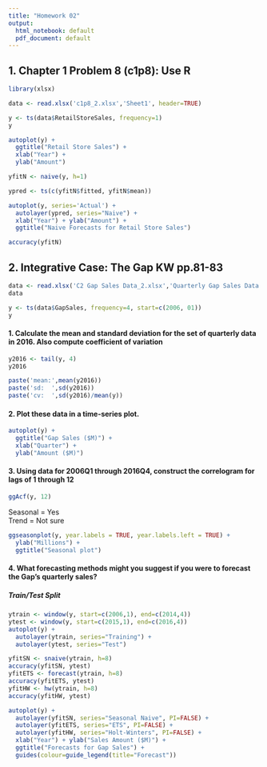 ```yaml
---
title: "Homework 02"
output:
  html_notebook: default
  pdf_document: default
---
```


## 1. Chapter 1 Problem 8 (c1p8): Use R

```r
library(xlsx)

data <- read.xlsx('c1p8_2.xlsx','Sheet1', header=TRUE)

y <- ts(data$RetailStoreSales, frequency=1)
y
```

```r
autoplot(y) + 
  ggtitle("Retail Store Sales") +
  xlab("Year") +
  ylab("Amount")
```

```r
yfitN <- naive(y, h=1)

ypred <- ts(c(yfitN$fitted, yfitN$mean))

autoplot(y, series='Actual') +
  autolayer(ypred, series="Naive") + 
  xlab("Year") + ylab("Amount") +
  ggtitle("Naive Forecasts for Retail Store Sales")
```
```r
accuracy(yfitN)
```
## 2. Integrative Case: The Gap KW pp.81-83

```r
data <- read.xlsx('C2 Gap Sales Data_2.xlsx','Quarterly Gap Sales Data', header=TRUE)
data
```
```r
y <- ts(data$GapSales, frequency=4, start=c(2006, 01))
y
```

#### 1. Calculate the mean and standard deviation for the set of quarterly data in 2016. Also compute coefficient of variation

```r
y2016 <- tail(y, 4)
y2016
```

```r
paste('mean:',mean(y2016))
paste('sd:  ',sd(y2016))
paste('cv:  ',sd(y2016)/mean(y))
```
#### 2. Plot these data in a time-series plot.

```r
autoplot(y) + 
  ggtitle("Gap Sales ($M)") +
  xlab("Quarter") +
  ylab("Amount ($M)")
```
#### 3. Using data for 2006Q1 through 2016Q4, construct the correlogram for lags of 1 through 12
```r
ggAcf(y, 12)

```
Seasonal = Yes  
Trend = Not sure

```r
ggseasonplot(y, year.labels = TRUE, year.labels.left = TRUE) +
  ylab("Millions") +
  ggtitle("Seasonal plot")

```
#### 4. What forecasting methods might you suggest if you were to forecast the Gap's quarterly sales?

##### Train/Test Split
```r
ytrain <- window(y, start=c(2006,1), end=c(2014,4))
ytest <- window(y, start=c(2015,1), end=c(2016,4))
autoplot(y) +
  autolayer(ytrain, series="Training") +
  autolayer(ytest, series="Test")
```
```r
yfitSN <- snaive(ytrain, h=8)
accuracy(yfitSN, ytest)
yfitETS <- forecast(ytrain, h=8)
accuracy(yfitETS, ytest)
yfitHW <- hw(ytrain, h=8)
accuracy(yfitHW, ytest)
```

```r
autoplot(y) +
  autolayer(yfitSN, series="Seasonal Naive", PI=FALSE) + 
  autolayer(yfitETS, series="ETS", PI=FALSE) +
  autolayer(yfitHW, series="Holt-Winters", PI=FALSE) +
  xlab("Year") + ylab("Sales Amount ($M)") +
  ggtitle("Forecasts for Gap Sales") +
  guides(colour=guide_legend(title="Forecast"))
```

